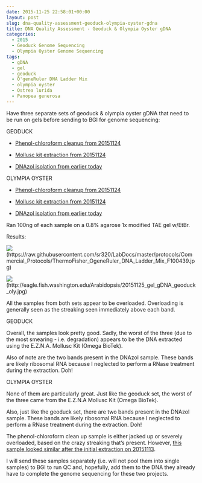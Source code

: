 ```yaml
---
date: 2015-11-25 22:58:01+00:00
layout: post
slug: dna-quality-assessment-geoduck-olympia-oyster-gdna
title: DNA Quality Assessment - Geoduck & Olympia Oyster gDNA
categories:
  - 2015
  - Geoduck Genome Sequencing
  - Olympia Oyster Genome Sequencing
tags:
  - gDNA
  - gel
  - geoduck
  - O'geneRuler DNA Ladder Mix
  - olympia oyster
  - Ostrea lurida
  - Panopea generosa
---
```


Have three separate sets of geoduck & olympia oyster gDNA that need to be run on gels before sending to BGI for genome sequencing:

GEODUCK




    
  * [Phenol-chloroform cleanup from 20151124](https://robertslab.github.io/sams-notebook/2015/11/24/phenol-chloroform-dna-cleanup-geoduck-gdna.html)

    
  * [Mollusc kit extraction from 20151124](https://robertslab.github.io/sams-notebook/2015/11/24/dna-isolation-geoduck-adductor-muscle-gdna.html)

    
  * [DNAzol isolation from earlier today](https://robertslab.github.io/sams-notebook/2015/11/25/dna-isolation-geoduck-ctenidia-gdna.html)





OLYMPIA OYSTER


    
  * [Phenol-chloroform cleanup from 20151124](https://robertslab.github.io/sams-notebook/2015/11/24/phenol-chloroform-dna-cleanup-olympia-oyster-gdna.html)

    
  * [Mollusc kit extraction from 20151124](https://robertslab.github.io/sams-notebook/2015/11/24/dna-isolation-olympia-oyster-outer-mantle-gdna.html)

    
  * [DNAzol isolation from earlier today](https://robertslab.github.io/sams-notebook/2015/11/25/dna-isolation-olympia-oyster-outer-mantle-gdna-2.html)





Ran 100ng of each sample on a 0.8% agarose 1x modified TAE gel w/EtBr.

Results:

![](https://raw.githubusercontent.com/sr320/LabDocs/master/protocols/Commercial_Protocols/ThermoFisher_OgeneRuler_DNA_Ladder_Mix_F100439.jpg)(https://raw.githubusercontent.com/sr320/LabDocs/master/protocols/Commercial_Protocols/ThermoFisher_OgeneRuler_DNA_Ladder_Mix_F100439.jpg)

![](https://eagle.fish.washington.edu/Arabidopsis/20151125_gel_gDNA_geoduck_oly.jpg)(http://eagle.fish.washington.edu/Arabidopsis/20151125_gel_gDNA_geoduck_oly.jpg)



All the samples from both sets appear to be overloaded. Overloading is generally seen as the streaking seen immediately above each band.

GEODUCK

Overall, the samples look pretty good. Sadly, the worst of the three (due to the most smearing - i.e. degradation) appears to be the DNA extracted using the E.Z.N.A. Mollusc Kit (Omega BioTek).

Also of note are the two bands present in the DNAzol sample. These bands are likely ribosomal RNA because I neglected to perform a RNase treatment during the extraction. Doh!



OLYMPIA OYSTER

None of them are particularly great. Just like the geoduck set, the worst of the three came from the E.Z.N.A Mollusc Kit (Omega BioTek).

Also, just like the geoduck set, there are two bands present in the DNAzol sample. These bands are likely ribosomal RNA because I neglected to perform a RNase treatment during the extraction. Doh!

The phenol-chloroform clean up sample is either jacked up or severely overloaded, based on the crazy streaking that's present. However, [this sample looked similar after the initial extraction on 20151113](https://robertslab.github.io/sams-notebook/2015/11/13/dna-quality-assessment-geoduck-oly-oly-2sn.html).



I will send these samples separately (i.e. will not pool them into single samples) to BGI to run QC and, hopefully, add them to the DNA they already have to complete the genome sequencing for these two projects.
